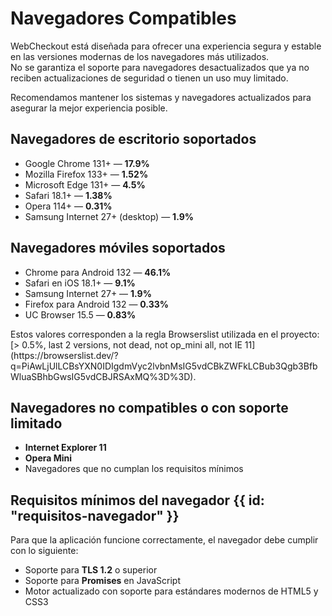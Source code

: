 
# Navegadores Compatibles

WebCheckout está diseñada para ofrecer una experiencia segura y estable en las versiones modernas de los navegadores más utilizados.  
No se garantiza el soporte para navegadores desactualizados que ya no reciben actualizaciones de seguridad o tienen un uso muy limitado.

Recomendamos mantener los sistemas y navegadores actualizados para asegurar la mejor experiencia posible.

## Navegadores de escritorio soportados

- Google Chrome 131+ — **17.9%**  
- Mozilla Firefox 133+ — **1.52%**  
- Microsoft Edge 131+ — **4.5%**  
- Safari 18.1+ — **1.38%**  
- Opera 114+ — **0.31%**  
- Samsung Internet 27+ (desktop) — **1.9%**

## Navegadores móviles soportados

- Chrome para Android 132 — **46.1%**  
- Safari en iOS 18.1+ — **9.1%**  
- Samsung Internet 27+ — **1.9%**  
- Firefox para Android 132 — **0.33%**  
- UC Browser 15.5 — **0.83%**  

<Note>
Estos valores corresponden a la regla Browserslist utilizada en el proyecto: [> 0.5%, last 2 versions, not dead, not op_mini all, not IE 11](https://browserslist.dev/?q=PiAwLjUlLCBsYXN0IDIgdmVyc2lvbnMsIG5vdCBkZWFkLCBub3Qgb3BfbWluaSBhbGwsIG5vdCBJRSAxMQ%3D%3D).
</Note>

## Navegadores no compatibles o con soporte limitado

- **Internet Explorer 11**  
- **Opera Mini**  
- Navegadores que no cumplan los requisitos mínimos

## Requisitos mínimos del navegador {{ id: "requisitos-navegador" }}

Para que la aplicación funcione correctamente, el navegador debe cumplir con lo siguiente:

- Soporte para **TLS 1.2** o superior  
- Soporte para **Promises** en JavaScript  
- Motor actualizado con soporte para estándares modernos de HTML5 y CSS3